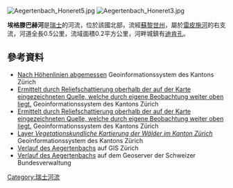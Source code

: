 {{Coord|47.38166|N|8.39545|E|display=title}}
[[Image:Aegertenbach_Honeret5.jpg|right]]
[[Image:Aegertenbach_Honeret3.jpg|right]]

'''埃格滕巴赫河'''是[[瑞士|瑞士]]的河流，位於該國北部，流經[[蘇黎世州|蘇黎世州]]，屬於[[雷皮施河|雷皮施河]]的右支流，河道全長0.5公里，流域面積0.2平方公里，河畔城鎮有[[迪肯孔|迪肯孔]]。

==參考資料==
* [http://maps.zh.ch/ Nach Höhenlinien abgemessen] {{Wayback|url=http://maps.zh.ch/ |date=20190217202341 }} Geoinformationssystem des Kantons Zürich
* [http://maps.zh.ch/ Ermittelt durch Reliefschattierung oberhalb der auf der Karte eingezeichneten Quelle, welche durch eigene Beobachtung weiter oben liegt.] {{Wayback|url=http://maps.zh.ch/ |date=20190217202341 }} Geoinformationssystem des Kantons Zürich
* [http://maps.zh.ch/ Ermittelt durch Reliefschattierung oberhalb der auf der Karte eingezeichneten Quelle, welche durch eigene Beobachtung weiter oben liegt.] {{Wayback|url=http://maps.zh.ch/ |date=20190217202341 }} Geoinformationssystem des Kantons Zürich
* [http://maps.zh.ch/ Layer ''Vegetationskundliche Kartierung der Wälder im Kanton Zürich''] {{Wayback|url=http://maps.zh.ch/ |date=20190217202341 }} Geoinformationssystem des Kantons Zürich
* [http://maps.zh.ch/s/vdc6xler Verlauf des Aegertenbachs] auf GIS Zürich
* [https://s.geo.admin.ch/68c8cdd44b Verlauf des Aegertenbachs] auf dem Geoserver der Schweizer Bundesverwaltung

{{Switzerland-geo-stub}}
[[Category:瑞士河流|Category:瑞士河流]]
